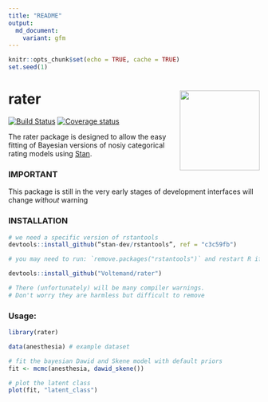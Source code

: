 ```yaml
---
title: "README"
output:
  md_document:
    variant: gfm
---
```


```r
knitr::opts_chunk$set(echo = TRUE, cache = TRUE)
set.seed(1)
```

# rater <img src="man/figures/rater.png" align="right" width="160" />

[![Build Status](https://travis-ci.com/Voltemand/rater.svg?branch=master)](https://travis-ci.com/Voltemand/rater)
[![Coverage status](https://codecov.io/gh/Voltemand/rateR/branch/master/graph/badge.svg)](https://codecov.io/github/Voltemand/rateR?branch=master)

The rater package is designed to allow the easy fitting of Bayesian versions of nosiy categorical rating models using [Stan](https://mc-stan.org/).

### IMPORTANT

This package is still in the very early stages of development interfaces will change *without* warning

### INSTALLATION

``` r
# we need a specific version of rstantools
devtools::install_github(“stan-dev/rstantools”, ref = "c3c59fb")

# you may need to run: `remove.packages("rstantools")` and restart R if rstantools is already loaded

devtools::install_github("Voltemand/rater")

# There (unfortunately) will be many compiler warnings. 
# Don't worry they are harmless but difficult to remove
```

### Usage:

```r
library(rater)

data(anesthesia) # example dataset

# fit the bayesian Dawid and Skene model with default priors
fit <- mcmc(anesthesia, dawid_skene())

# plot the latent class
plot(fit, "latent_class")
```


